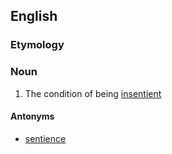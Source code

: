 ==English==

===Etymology===
{{prefix|en|in|sentience}}

===Noun===
{{en-noun|-}}

# The condition of being [[insentient]]

====Antonyms====
* [[sentience]]